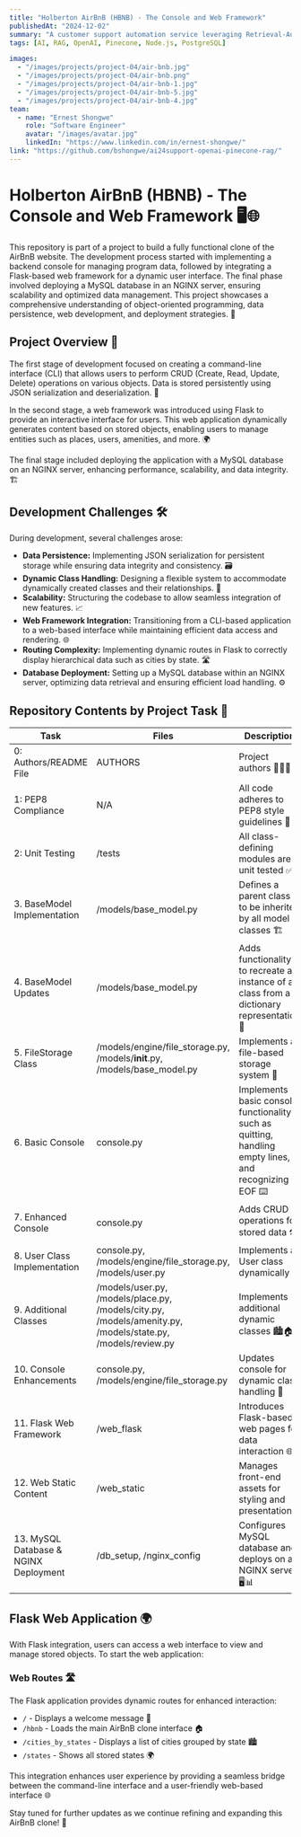 ```yaml
---
title: "Holberton AirBnB (HBNB) - The Console and Web Framework"
publishedAt: "2024-12-02"
summary: "A customer support automation service leveraging Retrieval-Augmented Generation (RAG) with OpenAI and Pinecone."
tags: [AI, RAG, OpenAI, Pinecone, Node.js, PostgreSQL]

images:
  - "/images/projects/project-04/air-bnb.jpg"
  - "/images/projects/project-04/air-bnb.png"
  - "/images/projects/project-04/air-bnb-1.jpg"
  - "/images/projects/project-04/air-bnb-5.jpg"
  - "/images/projects/project-04/air-bnb-4.jpg"
team:
  - name: "Ernest Shongwe"
    role: "Software Engineer"
    avatar: "/images/avatar.jpg"
    linkedIn: "https://www.linkedin.com/in/ernest-shongwe/"
link: "https://github.com/bshongwe/ai24support-openai-pinecone-rag/"
---
```


# Holberton AirBnB (HBNB) - The Console and Web Framework 🖥️🌐

This repository is part of a project to build a fully functional clone of the AirBnB website. The development process started with implementing a backend console for managing program data, followed by integrating a Flask-based web framework for a dynamic user interface. The final phase involved deploying a MySQL database in an NGINX server, ensuring scalability and optimized data management. This project showcases a comprehensive understanding of object-oriented programming, data persistence, web development, and deployment strategies. 🚀

## Project Overview 📝
The first stage of development focused on creating a command-line interface (CLI) that allows users to perform CRUD (Create, Read, Update, Delete) operations on various objects. Data is stored persistently using JSON serialization and deserialization. 💾

In the second stage, a web framework was introduced using Flask to provide an interactive interface for users. This web application dynamically generates content based on stored objects, enabling users to manage entities such as places, users, amenities, and more. 🌍

The final stage included deploying the application with a MySQL database on an NGINX server, enhancing performance, scalability, and data integrity. 🏗️

## Development Challenges 🛠️
During development, several challenges arose:
- **Data Persistence:** Implementing JSON serialization for persistent storage while ensuring data integrity and consistency. 🗃️
- **Dynamic Class Handling:** Designing a flexible system to accommodate dynamically created classes and their relationships. 🔄
- **Scalability:** Structuring the codebase to allow seamless integration of new features. 📈
- **Web Framework Integration:** Transitioning from a CLI-based application to a web-based interface while maintaining efficient data access and rendering. 🌐
- **Routing Complexity:** Implementing dynamic routes in Flask to correctly display hierarchical data such as cities by state. 🛣️
- **Database Deployment:** Setting up a MySQL database within an NGINX server, optimizing data retrieval and ensuring efficient load handling. ⚙️

## Repository Contents by Project Task 📂

| Task | Files | Description |
|------|-------|-------------|
| 0: Authors/README File | AUTHORS | Project authors 👨‍💻👩‍💻 |
| 1: PEP8 Compliance | N/A | All code adheres to PEP8 style guidelines 📏 |
| 2: Unit Testing | /tests | All class-defining modules are unit tested ✅ |
| 3. BaseModel Implementation | /models/base_model.py | Defines a parent class to be inherited by all model classes 🏗️ |
| 4. BaseModel Updates | /models/base_model.py | Adds functionality to recreate an instance of a class from a dictionary representation 🔄 |
| 5. FileStorage Class | /models/engine/file_storage.py, /models/__init__.py, /models/base_model.py | Implements a file-based storage system 💾 |
| 6. Basic Console | console.py | Implements basic console functionality such as quitting, handling empty lines, and recognizing EOF ⌨️ |
| 7. Enhanced Console | console.py | Adds CRUD operations for stored data 🛠️ |
| 8. User Class Implementation | console.py, /models/engine/file_storage.py, /models/user.py | Implements a User class dynamically 👥 |
| 9. Additional Classes | /models/user.py, /models/place.py, /models/city.py, /models/amenity.py, /models/state.py, /models/review.py | Implements additional dynamic classes 🏙️🏠🌆 |
| 10. Console Enhancements | console.py, /models/engine/file_storage.py | Updates console for dynamic class handling 🔧 |
| 11. Flask Web Framework | /web_flask | Introduces Flask-based web pages for data interaction 🌐 |
| 12. Web Static Content | /web_static | Manages front-end assets for styling and presentation 🎨 |
| 13. MySQL Database & NGINX Deployment | /db_setup, /nginx_config | Configures MySQL database and deploys on an NGINX server 🖥️📊 |


## Flask Web Application 🌍
With Flask integration, users can access a web interface to view and manage stored objects. To start the web application:


### Web Routes 🛣️
The Flask application provides dynamic routes for enhanced interaction:
* `/` - Displays a welcome message 👋
* `/hbnb` - Loads the main AirBnB clone interface 🏠
* `/cities_by_states` - Displays a list of cities grouped by state 🏙️
* `/states` - Shows all stored states 🌍

This integration enhances user experience by providing a seamless bridge between the command-line interface and a user-friendly web-based interface 🌐

Stay tuned for further updates as we continue refining and expanding this AirBnB clone! 🎉
